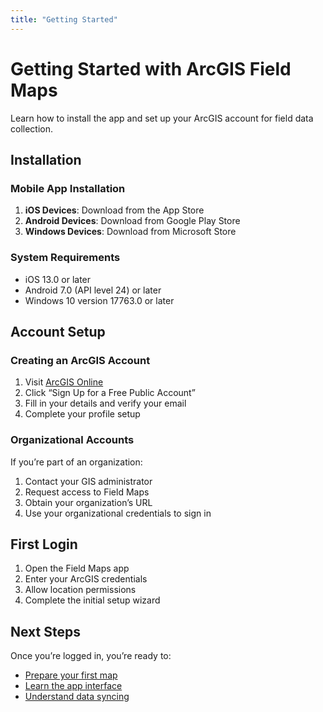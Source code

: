 ```yaml
---
title: "Getting Started"
---
```


# Getting Started with ArcGIS Field Maps

Learn how to install the app and set up your ArcGIS account for field data collection.

## Installation

### Mobile App Installation

1. **iOS Devices**: Download from the App Store
2. **Android Devices**: Download from Google Play Store
3. **Windows Devices**: Download from Microsoft Store

### System Requirements

- iOS 13.0 or later
- Android 7.0 (API level 24) or later
- Windows 10 version 17763.0 or later

## Account Setup

### Creating an ArcGIS Account

1. Visit [ArcGIS Online](https://www.arcgis.com)
2. Click "Sign Up for a Free Public Account"
3. Fill in your details and verify your email
4. Complete your profile setup

### Organizational Accounts

If you're part of an organization:

1. Contact your GIS administrator
2. Request access to Field Maps
3. Obtain your organization's URL
4. Use your organizational credentials to sign in

## First Login

1. Open the Field Maps app
2. Enter your ArcGIS credentials
3. Allow location permissions
4. Complete the initial setup wizard

## Next Steps

Once you're logged in, you're ready to:

- [Prepare your first map](preparing-a-map.qmd)
- [Learn the app interface](using-the-app.qmd)
- [Understand data syncing](syncing-data.qmd)

